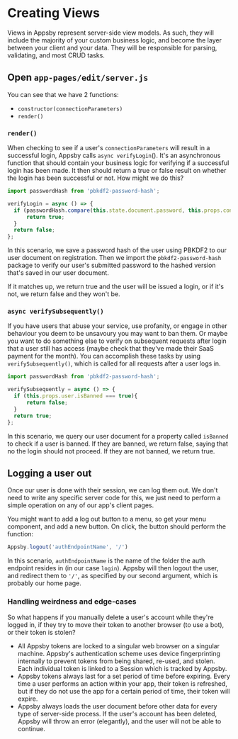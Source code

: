 

# Creating Views
Views in Appsby represent server-side view models. As such, they will include the majority of your custom business logic, and become the layer between your client and your data. They will be responsible for parsing, validating, and most CRUD tasks.

<TutorialsIntro fileType="server-side view model" folder="account" clientSnippet="new AppsbyViewConnection('account', this, connectionParams)" initializeName="this.view" usesThis connectionParams/>

## Open ```app-pages/edit/server.js```
You can see that we have 2 functions:
- ```constructor(connectionParameters)```
- ```render()```

<TutorialsDefaultConstructor/>

### ```render()```
When checking to see if a user's ```connectionParameters``` will result in a successful login, Appsby calls ```async verifyLogin```(). It's an asynchronous function that should contain your business logic for verifying if a successful login has been made. It then should return a true or false result on whether the login has been successful or not.
How might we do this?
```js
import passwordHash from 'pbkdf2-password-hash';

verifyLogin = async () => {
  if (passwordHash.compare(this.state.document.password, this.props.connectionParameters.password)){
      return true;
  }
  return false;
};
```

In this scenario, we save a password hash of the user using PBKDF2 to our user document on registration. Then we import the ```pbkdf2-password-hash``` package to verify our user's submitted password to the hashed version that's saved in our user document.

If it matches up, we return true and the user will be issued a login, or if it's not, we return false and they won't be.

### ```async verifySubsequently()```
If you have users that abuse your service, use profanity, or engage in other behaviour you deem to be unsavoury you may want to ban them. Or maybe you want to do something else to verify on subsequent requests after login that a user still has access (maybe check that they've made their SaaS payment for the month). You can accomplish these tasks by using ```verifySubsequently()```, which is called for all requests after a user logs in.
```js
import passwordHash from 'pbkdf2-password-hash';

verifySubsequently = async () => {
  if (this.props.user.isBanned === true){
      return false;
  }
  return true;
};
```

In this scenario, we query our user document for a property called ```isBanned``` to check if a user is banned. If they are banned, we return false, saying that no the login should not proceed.
If they are not banned, we return true.


## Logging a user out

Once our user is done with their session, we can log them out. We don't need to write any specific server code for this, we just need to perform a simple operation on any of our app's client pages.

You might want to add a log out button to a menu, so get your menu component, and add a new button. On click, the button should perform the function:

```js
Appsby.logout('authEndpointName', '/')
```

In this scenario, ```authEndpointName``` is the name of the folder the auth endpoint resides in (in our case ```login```).
Appsby will then logout the user, and redirect them to ```'/'```, as specified by our second argument, which is probably our home page.


### Handling weirdness and edge-cases

So what happens if you manually delete a user's account while they're logged in, if they try to move their token to another browser (to use a bot), or their token is stolen?

- All Appsby tokens are locked to a singular web browser on a singular machine. Appsby's authentication scheme uses device fingerprinting internally to prevent tokens from being shared, re-used, and stolen. Each individual token is linked to a Session which is tracked by Appsby.
- Appsby tokens always last for a set period of time before expiring. Every time a user performs an action within your app, their token is refreshed, but if they do not use the app for a certain period of time, their token will expire.
- Appsby always loads the user document before other data for every type of server-side process. If the user's account has been deleted, Appsby will throw an error (elegantly), and the user will not be able to continue.

